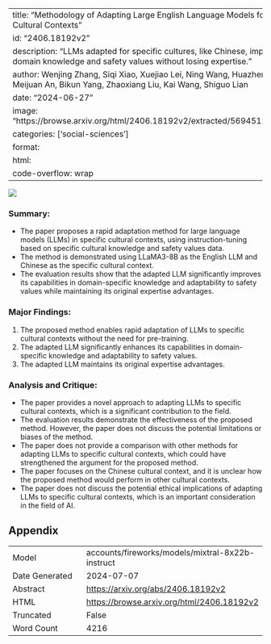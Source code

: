 
---
title: "Methodology of Adapting Large English Language Models for Specific Cultural Contexts"
id: "2406.18192v2"
description: "LLMs adapted for specific cultures, like Chinese, improve domain knowledge and safety values without losing expertise."
author: Wenjing Zhang, Siqi Xiao, Xuejiao Lei, Ning Wang, Huazheng Zhang, Meijuan An, Bikun Yang, Zhaoxiang Liu, Kai Wang, Shiguo Lian
date: "2024-06-27"
image: "https://browse.arxiv.org/html/2406.18192v2/extracted/5694512/fig1.png"
categories: ['social-sciences']
format:
  html:
    code-overflow: wrap
---

![](https://browse.arxiv.org/html/2406.18192v2/extracted/5694512/fig1.png)

### Summary:

- The paper proposes a rapid adaptation method for large language models (LLMs) in specific cultural contexts, using instruction-tuning based on specific cultural knowledge and safety values data.
- The method is demonstrated using LLaMA3-8B as the English LLM and Chinese as the specific cultural context.
- The evaluation results show that the adapted LLM significantly improves its capabilities in domain-specific knowledge and adaptability to safety values while maintaining its original expertise advantages.

### Major Findings:

1. The proposed method enables rapid adaptation of LLMs to specific cultural contexts without the need for pre-training.
2. The adapted LLM significantly enhances its capabilities in domain-specific knowledge and adaptability to safety values.
3. The adapted LLM maintains its original expertise advantages.

### Analysis and Critique:

- The paper provides a novel approach to adapting LLMs to specific cultural contexts, which is a significant contribution to the field.
- The evaluation results demonstrate the effectiveness of the proposed method. However, the paper does not discuss the potential limitations or biases of the method.
- The paper does not provide a comparison with other methods for adapting LLMs to specific cultural contexts, which could have strengthened the argument for the proposed method.
- The paper focuses on the Chinese cultural context, and it is unclear how the proposed method would perform in other cultural contexts.
- The paper does not discuss the potential ethical implications of adapting LLMs to specific cultural contexts, which is an important consideration in the field of AI.

## Appendix

|          |          |
|----------|----------|
| Model     | accounts/fireworks/models/mixtral-8x22b-instruct       |
| Date Generated     | 2024-07-07       |
| Abstract | [https://arxiv.org/abs/2406.18192v2](https://arxiv.org/abs/2406.18192v2)        |
| HTML     | [https://browse.arxiv.org/html/2406.18192v2](https://browse.arxiv.org/html/2406.18192v2)       |
| Truncated       | False       |
| Word Count       | 4216       |